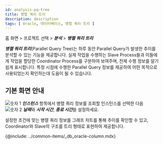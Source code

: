 ```yaml
---
id: analysis-pq-tree
title: 병렬 쿼리 트리
description: description
tags: [ Oracle, 데이터베이스, 병렬 쿼리 트리 ]
---
```


홈 화면 > 프로젝트 선택 > ***분석*** > ***병렬 쿼리 트리***

***병렬 쿼리 트리***(Parallel Query Tree)는 하루 동안 Parallel Query가 발생한 추이를 분석할 수 있는 기능을 제공합니다. 실제 작업을 수행하는 Slave Process들과 이들에게 작업을 할당한 Coordinator Process를 구분하여 보여주며, 전체 수행 정보를 알기 쉽게 표시합니다. 특정 시점에 수행한 Parallel Query 정보를 제공하여 어떤 목적으로 사용되었는지 확인하는데 도움이 될 수 있습니다.

## 기본 화면 안내

<ImgLang img="db-pq-tree.png" desc="병렬 쿼리 트리" />

![숫자 1](/img/number-01.png) ***인스턴스*** 항목에서 병렬 쿼리 정보를 조회할 인스턴스를 선택한 다음 ![숫자 2](/img/number-02.png) ***날짜***와 ***시작 시간***, ***종료 시간***을 설정하세요.

설정한 조건에 맞는 병렬 쿼리 정보를 그래프 차트를 통해 추이를 확인할 수 있고, Coordinator와 Slave의 구조를 트리 형태로 표현하여 제공합니다.


<!-- 컬럼 정보 안내 -->
{@include: ../common-items/_db_oracle-column.mdx}